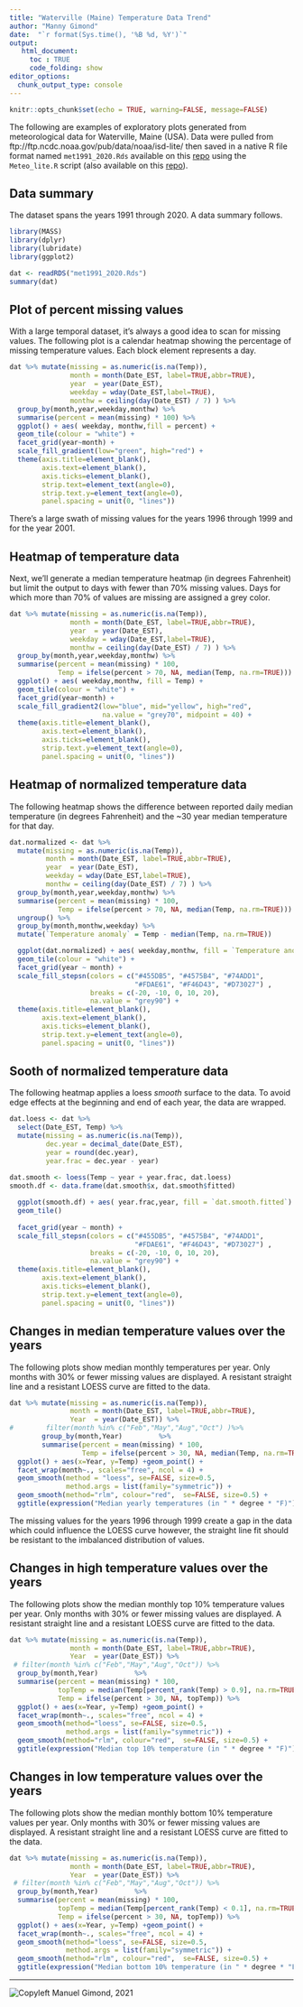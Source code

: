 ---
title: "Waterville (Maine) Temperature Data Trend"
author: "Manny Gimond"
date:  "`r format(Sys.time(), '%B %d, %Y')`"
output: 
   html_document:
     toc : TRUE
     code_folding: show
editor_options: 
  chunk_output_type: console
---

```{r setup, include=FALSE}
knitr::opts_chunk$set(echo = TRUE, warning=FALSE, message=FALSE)
```

The following are examples of exploratory plots generated from meteorological data for Waterville, Maine (USA). Data were pulled from ftp://ftp.ncdc.noaa.gov/pub/data/noaa/isd-lite/ then saved in a native R file format named `met1991_2020.Rds` available on this [repo](https://github.com/mgimond/meteo_waterville) using the `Meteo_lite.R` script (also available on this [repo](https://github.com/mgimond/meteo_waterville)).

## Data summary

The dataset spans the years 1991 through 2020. A data summary follows.

```{r message=FALSE}
library(MASS)
library(dplyr)
library(lubridate)
library(ggplot2)
```

```{r}
dat <- readRDS("met1991_2020.Rds")
summary(dat)
```

## Plot of percent missing values

With a large temporal dataset, it's always a good idea to scan for missing values. The following plot is a calendar heatmap showing the percentage of missing temperature values. Each block element represents a day.

```{r fig.height=10,fig.width=8}
dat %>% mutate(missing = as.numeric(is.na(Temp)),
               month = month(Date_EST, label=TRUE,abbr=TRUE),
               year  = year(Date_EST),
               weekday = wday(Date_EST,label=TRUE),
               monthw = ceiling(day(Date_EST) / 7) ) %>% 
  group_by(month,year,weekday,monthw) %>% 
  summarise(percent = mean(missing) * 100) %>% 
  ggplot() + aes( weekday, monthw,fill = percent) + 
  geom_tile(colour = "white") + 
  facet_grid(year~month) + 
  scale_fill_gradient(low="green", high="red") +
  theme(axis.title=element_blank(),
        axis.text=element_blank(),
        axis.ticks=element_blank(),
        strip.text=element_text(angle=0),
        strip.text.y=element_text(angle=0),
        panel.spacing = unit(0, "lines"))
```

There's a large swath of missing values for the years 1996 through 1999 and for the year 2001.

## Heatmap of temperature data

Next, we'll generate a median temperature heatmap (in degrees Fahrenheit) but limit the output to days with fewer than 70% missing values. Days for which more than 70% of values are missing are assigned a grey color.

```{r fig.height=10,fig.width=8}
dat %>% mutate(missing = as.numeric(is.na(Temp)),
               month = month(Date_EST, label=TRUE,abbr=TRUE),
               year  = year(Date_EST),
               weekday = wday(Date_EST,label=TRUE),
               monthw = ceiling(day(Date_EST) / 7) ) %>% 
  group_by(month,year,weekday,monthw) %>% 
  summarise(percent = mean(missing) * 100,
            Temp = ifelse(percent > 70, NA, median(Temp, na.rm=TRUE))) %>% 
  ggplot() + aes( weekday,monthw, fill = Temp) + 
  geom_tile(colour = "white") + 
  facet_grid(year~month) + 
  scale_fill_gradient2(low="blue", mid="yellow", high="red",
                       na.value = "grey70", midpoint = 40) +
  theme(axis.title=element_blank(),
        axis.text=element_blank(),
        axis.ticks=element_blank(),
        strip.text.y=element_text(angle=0),
        panel.spacing = unit(0, "lines"))
```


## Heatmap of normalized temperature data

The following heatmap shows the difference between reported daily median temperature (in degrees Fahrenheit) and the ~30 year median temperature for that day.

```{r fig.height=10,fig.width=8}
dat.normalized <- dat %>% 
  mutate(missing = as.numeric(is.na(Temp)),
         month = month(Date_EST, label=TRUE,abbr=TRUE),
         year  = year(Date_EST),
         weekday = wday(Date_EST,label=TRUE),
         monthw = ceiling(day(Date_EST) / 7) ) %>% 
  group_by(month,year,weekday,monthw) %>% 
  summarise(percent = mean(missing) * 100,
            Temp = ifelse(percent > 70, NA, median(Temp, na.rm=TRUE))) %>%
  ungroup() %>% 
  group_by(month,monthw,weekday) %>% 
  mutate(`Temperature anomaly` = Temp - median(Temp, na.rm=TRUE))

  ggplot(dat.normalized) + aes( weekday,monthw, fill = `Temperature anomaly`) + 
  geom_tile(colour = "white") + 
  facet_grid(year ~ month) + 
  scale_fill_stepsn(colors = c("#455DB5", "#4575B4", "#74ADD1",  
                               "#FDAE61", "#F46D43", "#D73027") ,
                    breaks = c(-20, -10, 0, 10, 20),
                    na.value = "grey90") +
  theme(axis.title=element_blank(),
        axis.text=element_blank(),
        axis.ticks=element_blank(),
        strip.text.y=element_text(angle=0),
        panel.spacing = unit(0, "lines"))
```


## Sooth of normalized temperature data

The following heatmap applies a loess *smooth* surface  to the data. To avoid edge effects at the beginning and end of each year, the data are wrapped.

```{r fig.height=10,fig.width=8}
dat.loess <- dat %>% 
  select(Date_EST, Temp) %>% 
  mutate(missing = as.numeric(is.na(Temp)),
         dec.year = decimal_date(Date_EST),
         year = round(dec.year),
         year.frac = dec.year - year)

dat.smooth <- loess(Temp ~ year + year.frac, dat.loess)
smooth.df <- data.frame(dat.smooth$x, dat.smooth$fitted)
  
  ggplot(smooth.df) + aes( year.frac,year, fill = `dat.smooth.fitted`) + 
  geom_tile() 
  
  facet_grid(year ~ month) + 
  scale_fill_stepsn(colors = c("#455DB5", "#4575B4", "#74ADD1",  
                               "#FDAE61", "#F46D43", "#D73027") ,
                    breaks = c(-20, -10, 0, 10, 20),
                    na.value = "grey90") +
  theme(axis.title=element_blank(),
        axis.text=element_blank(),
        axis.ticks=element_blank(),
        strip.text.y=element_text(angle=0),
        panel.spacing = unit(0, "lines"))
```


## Changes in median temperature values over the years

The following plots show median monthly temperatures per year. Only months with 30% or fewer missing values are displayed. A resistant straight line and a resistant LOESS curve are fitted to the data.

```{r fig.height=5,fig.width=7}
dat %>% mutate(missing = as.numeric(is.na(Temp)),
               month = month(Date_EST, label=TRUE,abbr=TRUE),
               Year  = year(Date_EST)) %>% 
#        filter(month %in% c("Feb","May","Aug","Oct") )%>% 
        group_by(month,Year)         %>% 
        summarise(percent = mean(missing) * 100,
                  Temp = ifelse(percent > 30, NA, median(Temp, na.rm=TRUE))) %>% 
  ggplot() + aes(x=Year, y=Temp) +geom_point() +
  facet_wrap(month~., scales="free", ncol = 4) + 
  geom_smooth(method = "loess", se=FALSE, size=0.5, 
              method.args = list(family="symmetric")) +
  geom_smooth(method="rlm", colour="red",  se=FALSE, size=0.5) + 
  ggtitle(expression("Median yearly temperatures (in " * degree * "F)"))
```

The missing values for the years 1996 through 1999 create a gap in the data which could influence the LOESS curve however, the straight line fit should be resistant to the imbalanced distribution of values.

## Changes in high temperature values over the years

The following plots show the median monthly top 10% temperature values per year. Only months with 30% or fewer missing values are displayed. A resistant straight line and a resistant LOESS curve are fitted to the data.

```{r fig.height=5,fig.width=7}
dat %>% mutate(missing = as.numeric(is.na(Temp)),
               month = month(Date_EST, label=TRUE,abbr=TRUE),
               Year  = year(Date_EST)) %>% 
 # filter(month %in% c("Feb","May","Aug","Oct")) %>% 
  group_by(month,Year)         %>% 
  summarise(percent = mean(missing) * 100,
            topTemp = median(Temp[percent_rank(Temp) > 0.9], na.rm=TRUE),
            Temp = ifelse(percent > 30, NA, topTemp)) %>% 
  ggplot() + aes(x=Year, y=Temp) +geom_point() +
  facet_wrap(month~., scales="free", ncol = 4) + 
  geom_smooth(method="loess", se=FALSE, size=0.5, 
              method.args = list(family="symmetric")) +
  geom_smooth(method="rlm", colour="red",  se=FALSE, size=0.5) +
  ggtitle(expression("Median top 10% temperature (in " * degree * "F)"))
```

## Changes in low temperature values over the years

The following plots show the median monthly bottom 10% temperature values per year. Only months with 30% or fewer missing values are displayed. A resistant straight line and a resistant LOESS curve are fitted to the data.

```{r fig.height=5,fig.width=7}
dat %>% mutate(missing = as.numeric(is.na(Temp)),
               month = month(Date_EST, label=TRUE,abbr=TRUE),
               Year  = year(Date_EST)) %>% 
 # filter(month %in% c("Feb","May","Aug","Oct")) %>% 
  group_by(month,Year)         %>% 
  summarise(percent = mean(missing) * 100,
            topTemp = median(Temp[percent_rank(Temp) < 0.1], na.rm=TRUE),
            Temp = ifelse(percent > 30, NA, topTemp)) %>% 
  ggplot() + aes(x=Year, y=Temp) +geom_point() +
  facet_wrap(month~., scales="free", ncol = 4) + 
  geom_smooth(method="loess", se=FALSE, size=0.5, 
              method.args = list(family="symmetric")) +
  geom_smooth(method="rlm", colour="red",  se=FALSE, size=0.5) +
  ggtitle(expression("Median bottom 10% temperature (in " * degree * "F)"))

```

-------
![Copyleft](http://i.creativecommons.org/l/by-sa/4.0/88x31.png) Manuel Gimond, 2021